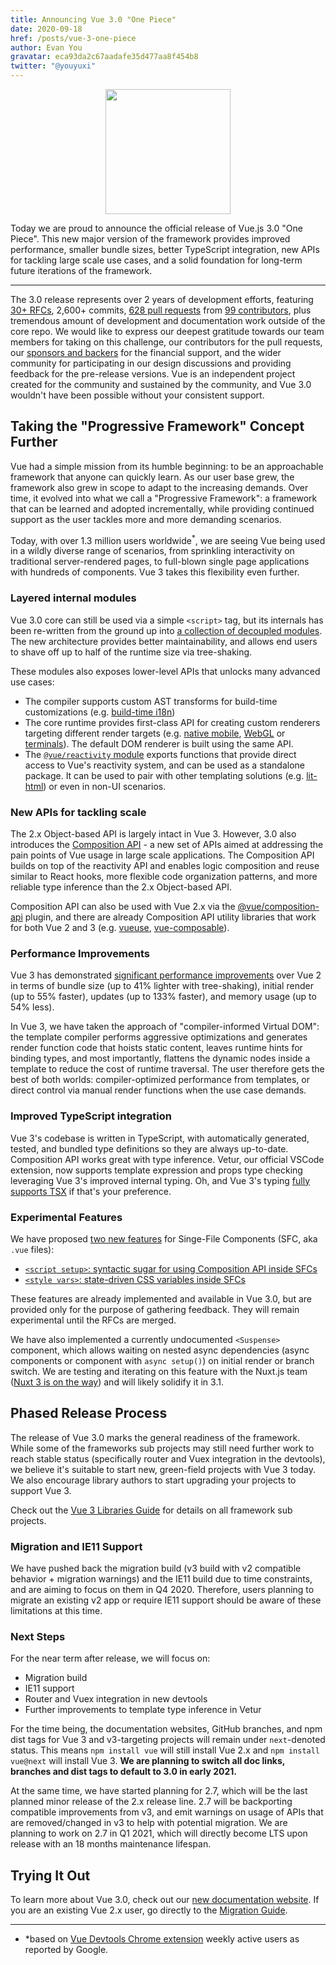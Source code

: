 ```yaml
---
title: Announcing Vue 3.0 "One Piece"
date: 2020-09-18
href: /posts/vue-3-one-piece
author: Evan You
gravatar: eca93da2c67aadafe35d477aa8f454b8
twitter: "@youyuxi"
---
```


<p align="center">
  <img width="200" src="https://user-images.githubusercontent.com/499550/93624428-53932780-f9ae-11ea-8d16-af949e16a09f.png"/>
</p>

Today we are proud to announce the official release of Vue.js 3.0 "One Piece". This new major version of the framework provides improved performance, smaller bundle sizes, better TypeScript integration, new APIs for tackling large scale use cases, and a solid foundation for long-term future iterations of the framework.

---

The 3.0 release represents over 2 years of development efforts, featuring [30+ RFCs](https://github.com/vuejs/rfcs/tree/master/active-rfcs), 2,600+ commits, [628 pull requests](https://github.com/vuejs/vue-next/pulls?q=is%3Apr+is%3Amerged+-author%3Aapp%2Fdependabot-preview+) from [99 contributors](https://github.com/vuejs/vue-next/graphs/contributors), plus tremendous amount of development and documentation work outside of the core repo. We would like to express our deepest gratitude towards our team members for taking on this challenge, our contributors for the pull requests, our [sponsors and backers](https://github.com/vuejs/vue/blob/dev/BACKERS.md) for the financial support, and the wider community for participating in our design discussions and providing feedback for the pre-release versions. Vue is an independent project created for the community and sustained by the community, and Vue 3.0 wouldn't have been possible without your consistent support.

## Taking the "Progressive Framework" Concept Further

Vue had a simple mission from its humble beginning: to be an approachable framework that anyone can quickly learn. As our user base grew, the framework also grew in scope to adapt to the increasing demands. Over time, it evolved into what we call a "Progressive Framework": a framework that can be learned and adopted incrementally, while providing continued support as the user tackles more and more demanding scenarios.

Today, with over 1.3 million users worldwide<sup>*</sup>, we are seeing Vue being used in a wildly diverse range of scenarios, from sprinkling interactivity on traditional server-rendered pages, to full-blown single page applications with hundreds of components. Vue 3 takes this flexibility even further.

### Layered internal modules

Vue 3.0 core can still be used via a simple `<script>` tag, but its internals has been re-written from the ground up into [a collection of decoupled modules](https://github.com/vuejs/vue-next/tree/master/packages). The new architecture provides better maintainability, and allows end users to shave off up to half of the runtime size via tree-shaking.

These modules also exposes lower-level APIs that unlocks many advanced use cases:

- The compiler supports custom AST transforms for build-time customizations (e.g. [build-time i18n](https://github.com/intlify/vue-i18n-extensions))
- The core runtime provides first-class API for creating custom renderers targeting different render targets (e.g. [native mobile](https://github.com/rigor789/nativescript-vue-next), [WebGL](https://github.com/Planning-nl/vugel) or [terminals](https://github.com/ycmjason/vuminal)). The default DOM renderer is built using the same API.
- The [`@vue/reactivity` module](https://github.com/vuejs/vue-next/tree/master/packages/reactivity) exports functions that provide direct access to Vue's reactivity system, and can be used as a standalone package. It can be used to pair with other templating solutions (e.g. [lit-html](https://github.com/yyx990803/vue-lit)) or even in non-UI scenarios.

### New APIs for tackling scale

The 2.x Object-based API is largely intact in Vue 3. However, 3.0 also introduces the [Composition API](https://v3.vuejs.org/guide/composition-api-introduction.html) - a new set of APIs aimed at addressing the pain points of Vue usage in large scale applications. The Composition API builds on top of the reactivity API and enables logic composition and reuse similar to React hooks, more flexible code organization patterns, and more reliable type inference than the 2.x Object-based API.

Composition API can also be used with Vue 2.x via the [@vue/composition-api](https://github.com/vuejs/composition-api) plugin, and there are already Composition API utility libraries that work for both Vue 2 and 3 (e.g. [vueuse](https://github.com/antfu/vueuse), [vue-composable](https://github.com/pikax/vue-composable)).

### Performance Improvements

Vue 3 has demonstrated [significant performance improvements](https://docs.google.com/spreadsheets/d/1VJFx-kQ4KjJmnpDXIEaig-cVAAJtpIGLZNbv3Lr4CR0/edit?usp=sharing) over Vue 2 in terms of bundle size (up to 41% lighter with tree-shaking), initial render (up to 55% faster), updates (up to 133% faster), and memory usage (up to 54% less).

In Vue 3, we have taken the approach of "compiler-informed Virtual DOM": the template compiler performs aggressive optimizations and generates render function code that hoists static content, leaves runtime hints for binding types, and most importantly, flattens the dynamic nodes inside a template to reduce the cost of runtime traversal. The user therefore gets the best of both worlds: compiler-optimized performance from templates, or direct control via manual render functions when the use case demands.

### Improved TypeScript integration

Vue 3's codebase is written in TypeScript, with automatically generated, tested, and bundled type definitions so they are always up-to-date. Composition API works great with type inference. Vetur, our official VSCode extension, now supports template expression and props type checking leveraging Vue 3's improved internal typing. Oh, and Vue 3's typing [fully supports TSX](https://github.com/vuejs/vue-next/blob/master/test-dts/defineComponent.test-d.tsx) if that's your preference.

### Experimental Features

We have proposed [two new features](https://github.com/vuejs/rfcs/pull/182) for Singe-File Components (SFC, aka `.vue` files):

- [`<script setup>`: syntactic sugar for using Composition API inside SFCs](https://github.com/vuejs/rfcs/blob/sfc-improvements/active-rfcs/0000-sfc-script-setup.md)
- [`<style vars>`: state-driven CSS variables inside SFCs](https://github.com/vuejs/rfcs/blob/sfc-improvements/active-rfcs/0000-sfc-style-variables.md)

These features are already implemented and available in Vue 3.0, but are provided only for the purpose of gathering feedback. They will remain experimental until the RFCs are merged.

We have also implemented a currently undocumented `<Suspense>` component, which allows waiting on nested async dependencies (async components or component with `async setup()`) on initial render or branch switch. We are testing and iterating on this feature with the Nuxt.js team ([Nuxt 3 is on the way](https://nuxtjs.slides.com/atinux/state-of-nuxt-2020)) and will likely solidify it in 3.1.

## Phased Release Process

The release of Vue 3.0 marks the general readiness of the framework. While some of the frameworks sub projects may still need further work to reach stable status (specifically router and Vuex integration in the devtools), we believe it's suitable to start new, green-field projects with Vue 3 today. We also encourage library authors to start upgrading your projects to support Vue 3.

Check out the [Vue 3 Libraries Guide](https://v3.vuejs.org/guide/migration/introduction.html#supporting-libraries) for details on all framework sub projects.

### Migration and IE11 Support

We have pushed back the migration build (v3 build with v2 compatible behavior + migration warnings) and the IE11 build due to time constraints, and are aiming to focus on them in Q4 2020. Therefore, users planning to migrate an existing v2 app or require IE11 support should be aware of these limitations at this time.

### Next Steps

For the near term after release, we will focus on:

- Migration build
- IE11 support
- Router and Vuex integration in new devtools
- Further improvements to template type inference in Vetur

For the time being, the documentation websites, GitHub branches, and npm dist tags for Vue 3 and v3-targeting projects will remain under `next`-denoted status. This means `npm install vue` will still install Vue 2.x and `npm install vue@next` will install Vue 3. **We are planning to switch all doc links, branches and dist tags to default to 3.0 in early 2021.**

At the same time, we have started planning for 2.7, which will be the last planned minor release of the 2.x release line. 2.7 will be backporting compatible improvements from v3, and emit warnings on usage of APIs that are removed/changed in v3 to help with potential migration. We are planning to work on 2.7 in Q1 2021, which will directly become LTS upon release with an 18 months maintenance lifespan.

## Trying It Out

To learn more about Vue 3.0, check out our [new documentation website](https://v3.vuejs.org/). If you are an existing Vue 2.x user, go directly to the [Migration Guide](https://v3.vuejs.org/guide/migration/introduction.html).

---

- *based on [Vue Devtools Chrome extension](https://chrome.google.com/webstore/detail/vuejs-devtools/nhdogjmejiglipccpnnnanhbledajbpd) weekly active users as reported by Google.
